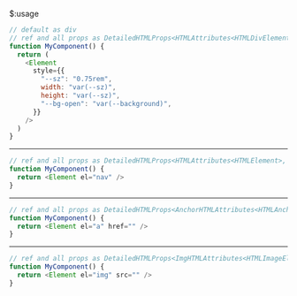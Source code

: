 $:usage

```js showLineNumbers{number}
// default as div
// ref and all props as DetailedHTMLProps<HTMLAttributes<HTMLDivElement>, HTMLDivElement>
function MyComponent() {
  return (
    <Element
      style={{
        "--sz": "0.75rem",
        width: "var(--sz)",
        height: "var(--sz)",
        "--bg-open": "var(--background)",
      }}
    />
  )
}
```
___

```js showLineNumbers{number}
// ref and all props as DetailedHTMLProps<HTMLAttributes<HTMLElement>, HTMLElement>
function MyComponent() {
  return <Element el="nav" />
}
```
___

```js showLineNumbers{number}
// ref and all props as DetailedHTMLProps<AnchorHTMLAttributes<HTMLAnchorElement>, HTMLAnchorElement>
function MyComponent() {
  return <Element el="a" href="" />
}
```
___

```js showLineNumbers{number}
// ref and all props as DetailedHTMLProps<ImgHTMLAttributes<HTMLImageElement>, HTMLImageElement>
function MyComponent() {
  return <Element el="img" src="" />
}
```